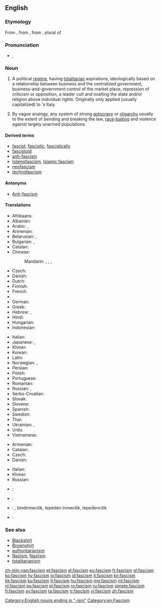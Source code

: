 ==English==

{{wikipedia}}

===Etymology===
From {{etyl|it|en}} {{term|fascismo|lang=it}}, from {{term|fascio||bundle, [[fasces]]|lang=it}}, from {{etyl|la|en}} {{term|fasces|lang=la}}, plural of {{term|fascis|lang=la}}

===Pronunciation===
* {{enPR|făsh'ĭz(ə)m}}, {{IPA|/ˈfæʃɪz(ə)m/}}

===Noun===
{{en-noun|-|s}}

# {{context|historical|lang=en}} A political [[regime]], having [[totalitarian]] aspirations, ideologically based on a relationship between business and the centralized government, business-and-government control of the market place, repression of criticism or opposition, a leader cult and exalting the state and/or religion above individual rights. Originally only applied (usually capitalized) to {{w|Benito Mussolini}}'s Italy.
# By vague analogy, any system of strong [[autocracy]] or [[oligarchy]] usually to the extent of bending and breaking the law, [[race-baiting]] and violence against largely unarmed populations.

====Derived terms====
* [[fascist]], [[fascistic]], [[fascistically]]
* [[fascistoid]]
* [[anti-fascism]]
* [[Islamofascism]], [[Islamic fascism]]
* [[neofascism]]
* [[technofascism]]

====Antonyms====
* [[Anti-fascism]]

====Translations====
{{trans-top|extreme totalitarian political regime}}
* Afrikaans: {{t|af|fascisme}}
* Albanian: {{t|sq|fashizmi}}
* Arabic: {{t|ar|فاشية|f|tr=fāshiyya}}, {{t|ar|نازية|f|tr=nāzíyya}}
* Armenian: {{t|hy|ֆաշիզմ|tr=fašizm}}
* Belarusian: {{t|be|фашызм|m|tr=fašýzm}}, {{t|be|нацызм|m|tr=nacýzm}}
* Bulgarian: {{t|bg|фашизъм|m|tr=fašizăm}}, {{t|bg|нацизъм|m|tr=nacizăm}}
* Catalan: {{t|ca|feixisme|m}}
* Chinese:
*: Mandarin: {{t|cmn|法西斯主義|sc=Hani}}, {{t+|cmn|法西斯主义|tr=fǎxīsī-zhǔyì|sc=Hani}}, {{t|cmn|納粹主義|sc=Hani}}, {{t+|cmn|纳粹主义|tr=nàcuì-zhǔyì|sc=Hani}}
* Czech: {{t+|cs|fašismus|m}}
* Danish: {{t|da|fascisme|c}}
* Dutch: {{t+|nl|fascisme|n}}
* Finnish: {{t+|fi|fasismi}}
* French: {{t+|fr|fascisme|m}}
* {{trreq|ka}}
* German: {{t+|de|Faschismus|m}}
* Greek: {{t+|el|φασισμός|m|tr=fasismós}}
* Hebrew: {{t+|he|פשיזם}}, {{t|he|נאציזם}}
* Hindi: {{t|hi|फ़ासीवाद|tr=fāsīvād}}
* Hungarian: {{t+|hu|fasizmus}}
* Indonesian: {{t+|id|fasisme}}
{{trans-mid}}
* Italian: {{t+|it|fascismo|m}}
* Japanese: {{t|ja|ファシズム|tr=fashizumu}}, {{t|ja|ナチズム|tr=nachizumu}}
* Khmer: {{t|km|កលាបនិយម|sc=Khmr|tr=ka’laap ni’yum}}
* Korean: {{t+|ko|파시즘|tr=pasijeum|sc=Hang}}
* Latin: {{t|la|fascismus}}
* Norwegian: {{t|no|fasisme|m}}, {{t|no|fascisme|m}}
* Persian: {{t+|fa|فاشیسم|tr=fâšisam}}
* Polish: {{t+|pl|faszyzm|m}}
* Portuguese: {{t+|pt|fascismo|m}}
* Romanian: {{t+|ro|fascism|m}}
* Russian: {{t+|ru|фашизм|f|tr=fašízm}}, {{t+|ru|нацизм|m|tr=nacízm}}
* Serbo-Croatian: {{t|sh|fašizam|m}}
* Slovak: {{t|sk|fašizmus|m}}
* Slovene: {{t+|sl|fašizem|m}}
* Spanish: {{t+|es|fascismo|m}}
* Swedish: {{t+|sv|fascism|c}}
* Thai: {{t|th|ฟาสซิสต์|tr=fās̄sis̄t̒}}
* Ukrainian: {{t+|uk|фашизм|m|tr=fašýzm}}, {{t+|uk|нацизм|m|tr=nacýzm}}
* Urdu: {{t|ur|فاسیواد|m|tr=fāsīvād|sc=ur-Arab}}
* Vietnamese: {{t|vi|chủ nghĩa phát xít}}
{{trans-bottom}}

{{trans-top|system of strong autocracy or oligarchy}}
* Armenian: {{t|hy|ֆաշիզմ|tr=fašizm}}
* Catalan: {{t|ca|feixisme|m}}
* Czech: {{t+|cs|fašismus|m}}
* Danish: {{t|da|fascisme|c}}
{{trans-mid}}
* Italian: {{t+|it|fascismo|m}}
* Khmer: {{t|km|កលាបនិយម|sc=Khmr|tr=ka’laap ni’yum}}
* Russian: {{t+|ru|фашизм|f|tr=fašízm}}
{{trans-bottom}}

{{checktrans-top}}
* {{ttbc|eo}}: {{t|eo|faŝismo}}
* {{ttbc|is}}: {{t|is|fasismi|m}}
{{trans-mid}}
* {{ttbc|tr}}: {{t|tr|faşism}}, bindirmecilik, tepeden inmecilik, tepedencilik
* {{ttbc|vo}}: {{t+|vo|faszid}}
{{trans-bottom}}

===See also===
<!-- which of these should really be capitalised? -->
* [[Blackshirt]]
* [[Brownshirt]]
* [[authoritarianism]]
* [[Nazism]], [[Naziism]]
* [[totalitarianism]]

[[Category:English nouns ending in "-ism"]]
[[Category:en:Fascism]]

[[zh-min-nan:fascism]]
[[et:fascism]]
[[el:fascism]]
[[eu:fascism]]
[[fr:fascism]]
[[gl:fascism]]
[[ko:fascism]]
[[hy:fascism]]
[[io:fascism]]
[[id:fascism]]
[[it:fascism]]
[[kn:fascism]]
[[kk:fascism]]
[[ku:fascism]]
[[lt:fascism]]
[[hu:fascism]]
[[mg:fascism]]
[[ml:fascism]]
[[nl:fascism]]
[[ps:fascism]]
[[pl:fascism]]
[[ro:fascism]]
[[ru:fascism]]
[[simple:fascism]]
[[fi:fascism]]
[[sv:fascism]]
[[ta:fascism]]
[[tr:fascism]]
[[vi:fascism]]
[[zh:fascism]]